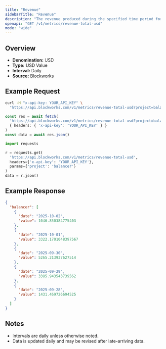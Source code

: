 ```yaml
---
title: "Revenue"
sidebarTitle: "Revenue"
description: "The revenue produced during the specified time period for given project."
openapi: "GET /v1/metrics/revenue-total-usd"
mode: "wide"
---
```


## Overview

- **Denomination:** USD
- **Type:** USD Value
- **Interval:** Daily
- **Source:** Blockworks

## Example Request

<CodeGroup>

```bash cURL
curl -H "x-api-key: YOUR_API_KEY" \
  "https://api.blockworks.com/v1/metrics/revenue-total-usd?project=balancer"
```

```typescript TypeScript
const res = await fetch(
  'https://api.blockworks.com/v1/metrics/revenue-total-usd?project=balancer',
  { headers: { 'x-api-key': 'YOUR_API_KEY' } }
)
const data = await res.json()
```

```python Python
import requests

r = requests.get(
  'https://api.blockworks.com/v1/metrics/revenue-total-usd',
  headers={'x-api-key': 'YOUR_API_KEY'},
  params={'project': 'balancer'}
)
data = r.json()
```

</CodeGroup>

## Example Response

```json
{
  "balancer": [
    {
      "date": "2025-10-02",
      "value": 1046.850384775403
    },
    {
      "date": "2025-10-01",
      "value": 3322.1701048397567
    },
    {
      "date": "2025-09-30",
      "value": 5265.213937627514
    },
    {
      "date": "2025-09-29",
      "value": 3385.943543739562
    },
    {
      "date": "2025-09-28",
      "value": 1431.469726694525
    }
  ]
}
```

## Notes
- Intervals are daily unless otherwise noted.
- Data is updated daily and may be revised after late-arriving data.